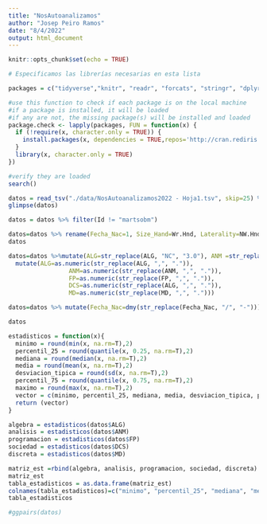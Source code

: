 ```yaml
---
title: "NosAutoanalizamos"
author: "Josep Peiro Ramos"
date: "8/4/2022"
output: html_document
---
```


```r
knitr::opts_chunk$set(echo = TRUE)
```

```r
# Especificamos las librerías necesarias en esta lista

packages = c("tidyverse","knitr", "readr", "forcats", "stringr", "dplyr", "ggplot2", "lubridate", "assertive", "GGally", "purrr")

#use this function to check if each package is on the local machine
#if a package is installed, it will be loaded
#if any are not, the missing package(s) will be installed and loaded
package.check <- lapply(packages, FUN = function(x) {
  if (!require(x, character.only = TRUE)) {
    install.packages(x, dependencies = TRUE,repos='http://cran.rediris.es')
  }
  library(x, character.only = TRUE)
})

#verify they are loaded
search()
```

```r
datos = read_tsv("./data/NosAutoanalizamos2022 - Hoja1.tsv", skip=25) %>% select(-1)
glimpse(datos)
```

```r
datos = datos %>% filter(Id != "martsobm")
```

```r
datos=datos %>% rename(Fecha_Nac=1, Size_Hand=Wr.Hnd, Laterality=NW.Hnd, Study_Hours = HSt, Work_Hours=Hwork)
datos
```

```r
datos=datos %>%mutate(ALG=str_replace(ALG, "NC", "3.0"), ANM =str_replace(ANM, "NC", "3.0"), FP=str_replace(FP, "NC", "3.0"), DCS = str_replace(DCS, "NC", "3.0"), MD=str_replace(MD, "NC", "3.0")) %>%
  mutate(ALG=as.numeric(str_replace(ALG, ",", ".")),
                 ANM=as.numeric(str_replace(ANM, ",", ".")),
                 FP=as.numeric(str_replace(FP, ",", ".")),
                 DCS=as.numeric(str_replace(ALG, ",", ".")),
                 MD=as.numeric(str_replace(MD, ",", ".")))
```

```r
datos=datos %>% mutate(Fecha_Nac=dmy(str_replace(Fecha_Nac, "/", "-"))) %>% mutate_if(is.character, as.factor) %>% mutate(Comentarios=as.character(Comentarios))
```

```r
datos
```

```r
estadisticos = function(x){
  minimo = round(min(x, na.rm=T),2)
  percentil_25 = round(quantile(x, 0.25, na.rm=T),2)
  mediana = round(median(x, na.rm=T),2)
  media = round(mean(x, na.rm=T),2)
  desviacion_tipica = round(sd(x, na.rm=T),2)
  percentil_75 = round(quantile(x, 0.75, na.rm=T),2)
  maximo = round(max(x, na.rm=T),2)
  vector = c(minimo, percentil_25, mediana, media, desviacion_tipica, percentil_75, maximo)
  return (vector)
}
```

```r
algebra = estadisticos(datos$ALG)
analisis = estadisticos(datos$ANM)
programacion = estadisticos(datos$FP)
sociedad = estadisticos(datos$DCS)
discreta = estadisticos(datos$MD)
```

```r
matriz_est =rbind(algebra, analisis, programacion, sociedad, discreta)
matriz_est
tabla_estadisticos = as.data.frame(matriz_est)
colnames(tabla_estadisticos)=c("minimo", "percentil_25", "mediana", "media", "desviacion_tipica", "percentil_75", "maximo")
tabla_estadisticos
```

```r
#ggpairs(datos)
```

